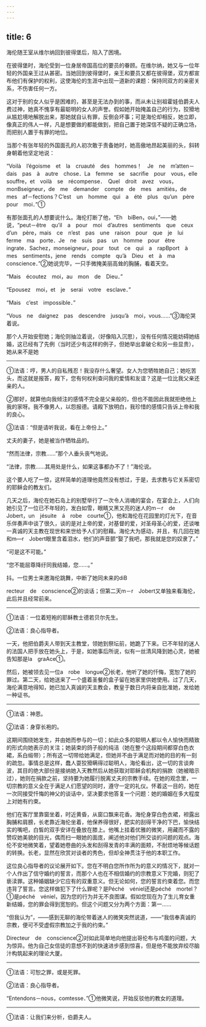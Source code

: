 ```yaml
---
---
---
```

title: 6
---





海伦随王室从维尔纳回到彼得堡后，陷入了困境。

在彼得堡时，海伦受到一位身居帝国高位的要员的眷顾。在维尔纳，她又与一位年轻的外国亲王过从甚密。当她回到彼得堡时，亲王和要员又都在彼得堡，双方都宣布他们有保护的权利，这使海伦的生涯中出现一道新的课题：保持同双方的亲密关系，不伤害任何一方。

这对于别的女人似乎是困难的，甚至是无法办到的事，而从未让别祖霍娃伯爵夫人费过神，她真不愧享有最聪明的女人的声誉。假如她开始掩盖自己的行为，狡猾地从尴尬境地解脱出来，那她就自认有罪，反倒会坏事；可是海伦却相反，她立即，像真正的伟人一样，凡是想要做的都能做到，把自己置于她深信不疑的正确立场，而把别人置于有罪的地位。

当那个有张年轻的外国面孔的人初次敢于责备她时，她高傲地昂起美丽的头，斜转身朝着他坚定地说：

“Voilà　l’égoisme　et　la　cruauté　des　hommes！　Je　ne　m’atten－dais　pas　à　autre　chose．La　femme　se　sacrifie　pour　vous，elle　souffre，et　voilà　se　récompense．　Quel　droit　avez　vous，monBseigneur，de　me　demander　compte　de　mes　amitiés，de　mes　af－fections？C’est　un　homme　qui　a　été　plus　qu’un　père　pour　moi．”①

有那张面孔的人想要说什么。海伦打断了他，“Eh　biBen，oui，”——她说，“peut－être　qu’il　a　pour　moi　d’autres　sentiments　que　ceux　d’un　père，mais　ce　n’est　pas　une　raison　pour　que　je　lui　ferme　ma　porte．Je　ne　suis　pas　un　homme　pour　être　ingrate．Sachez，monseigneur，pour　tout　ce　qui　a　rapBport　à　mes　sentiments，jene　rends　compte　qu’à　Dieu　et　à　ma　conscience．”②她说完毕，一只手微掩美丽高耸的胸脯，看着天空。

“Mais　écoutez　moi，au　mon　de　Dieu．”

“Epousez　moi，et　je　serai　votre　esclave．”

“Mais　c’est　impossible．”

“Vous　ne　daignez　pas　descendre　jusqu’à　moi，vous……”③海伦哭着说。

那个人开始安慰她；海伦则抽泣着说，（好像陷入沉思），没有任何情况能妨碍她结婚，这已经有了先例（当时还少有这样的例子，但她举出拿破仑和另一些显贵），她从来不是她

--------

①法语：哼，男人的自私残忍！我没存什么奢望。女人为您牺牲她自己；她吃苦头，而这就是报答，殿下，您有何权利查问我的爱情和友谊？这是一位比我父亲还亲的人。

②那好，就算他向我倾注的感情不完全是父亲般的，但也不能因此我就拒绝他上我的家呀。我不像男人，以怨报德。请殿下放明白，我珍惜的感情只告诉上帝和我的良心。

③法语：“但是请听我说，看在上帝份上。”

丈夫的妻子，她是被当作牺牲品的。

“然而法律，宗教……”那个人垂头丧气地说。

“法律，宗教……其用处是什么，如果这事都办不了！”海伦说。

这个要人吃了一惊，这样简单的道理他竟然没有想过，于是，去求教与它关系密切的耶稣会的教友们。

几天之后，海伦在她石岛上的别墅举行了一次令人消魂的宴会，在宴会上，人们向她引见了一位已不年轻的，发白如雪，眼睛又黑又亮的迷人的m－r　de　Jobert，un　jésuite　á　robe　courte①，他和海伦在花园里的灯光下，在音乐伴奏声中谈了很久，谈的是对上帝的爱，对基督的爱，对圣母圣心的爱，还谈唯一真诚的天主教在现世和来世给予人们的慰藉。海伦大为感动，并且，有几回在她和m—r　Jobert眼里含着泪水，他们的声音颤“娶了我吧，那我就是您的奴隶了。”

“可是这不可能。”

“您不能屈尊降纡同我结婚，您……。”

抖。一位男士来邀海伦跳舞，中断了她同未来的diB

recteur　de　conscience②的谈话；但第二天m－r　Jobert又单独来看海伦，此后并且经常前来。

--------

①法语：一位着短袍的耶稣教士德若贝尔先生。

②法语：良心指导者。

一天，他把伯爵夫人带到天主教堂，领她到祭坛前，她跪了下来。已不年轻的迷人的法国人把手放在她头上，于是，如她事后所说，似有一丝清风降到她心灵，她被告知那是la　graAce①。

然后，她被领去见一位a　robe　longue②长老，他听了她的忏悔，宽恕了她的罪过。第二天，给她送来了一个盛着圣餐的盒子留在她家里供她使用。过了几天，海伦满意地得知，她已加入真诚的天主教会，教皇于数日内将亲自批准她，发给她一种证书。

--------

①法语：神恩。

②法语：身穿长袍的。

这期间围绕她发生，并由她而参与的一切；如此众多的聪明人都以令人愉快而精致的形式向她表示的关注；她装束的鸽子般的纯洁（她在整个这段期间都穿白色衣裙，系白缎带）；所有这一切带给她满足，但她并不由于满足而对她的目的有一刻的疏忽。事情总是这样，蠢人耍狡猾瞒得过聪明人，海伦看出，这一切的言谈奔波，其目的绝大部份是接纳她入天教然后从她获取对耶稣会机构的捐款（她被暗示过），她则在捐款之前，坚持要为她履行脱离丈夫的宗教手续。在她的观念里，一切宗教的意义全在于满足人们愿望的同时，遵守一定的礼仪。怀着这一目的，她在一次同接受忏悔的神父的谈话中，坚决要求他答复一个问题：她的婚姻在多大程度上对她有约束。

他们在客厅里靠窗坐着，时近黄昏，从窗口飘来花香。海伦身穿白色衣裙，袒露出胸脯和肩膀，长老靠近海伦坐着，他保养得很好，肥实的刮得干净的下巴，愉快结实的嘴吧，白皙的双手安详在叠放在膝上。他嘴上挂着优雅的微笑，用藏而不露的赞叹她美貌的目光，偶而扫一眼她的面庞，阐述他对他们所交谈的问题的观点。海伦不安地微笑着，望着她卷曲的头发和刮得发青的丰满的面颊，不耐烦地等候话题的转换。长老，显然在欣赏对谈者的秀色，但却全神贯注于他的本职工作。

这位良心指导者的议论展开如下。您在不明白您所作所为的意义的情况下，就对一个人作出了信守婚约的誓言，而那个人也在不相信婚约的宗教意义下完婚，则犯了亵渎罪。这种婚姻缺少它应有的双重意义。但无论如何，您的誓言约束着您。而您违背了誓言。您这样做犯下了什么罪呢？是Péché　véniel还是péché　mortel？①是péché　véniel，因为您的行为并无不良图谋。假如您现在为了生儿育女重新结婚，您的罪会得到宽恕的。但这个问题又分为两个方面：第一……

“但我认为”，——感到无聊的海伦带着迷人的微笑突然说道，——“我信奉真诚的宗教，便可不受虚假宗教加之于我的约束。”

Directeur　de　conscience②对如此简单地向他提出哥伦布与鸡蛋的问题，大为惊异。他为自己女信徒的意想不到的快速进步感到惊喜，但是他不能放弃绞尽脑汁构筑起来的理论大厦。

--------

①法语：可恕之罪，或是死罪。

②法语：良心指导者。

“Entendons－nous，comtesse．”①他微笑说，开始反驳他的教女的道理。

--------

①法语：让我们来分析，伯爵夫人。